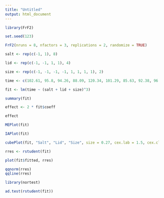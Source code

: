 ```yaml
---
title: "Untitled"
output: html_document
---
```


```r
library(FrF2)

set.seed(123)

FrF2(nruns = 8, nfactors = 3, replications = 2, randomize = TRUE)

salt <- rep(c(-1, 1), 8)

lid <- rep(c(-1, -1, 1, 1), 4)

size <- rep(c(-1, -1, -1, -1, 1, 1, 1, 1), 2)

time <- c(102.61, 95.8, 94.26, 88.09, 120.34, 101.29, 85.63, 92.38, 96.91, 103.6, 95.23, 96.1, 107.32, 102.6, 109.51, 94.16)

fit <- lm(time ~ (salt + lid + size)^3)

summary(fit)

effect <- 2 * fit$coeff

effect

MEPlot(fit)

IAPlot(fit)

cubePlot(fit, "Salt", "Lid", "Size", size = 0.27, cex.lab = 1.5, cex.clab = 0.75)

rres <- rstudent(fit)

plot(fit$fitted, rres)

qqnorm(rres)
qqline(rres)

library(nortest)

ad.test(rstudent(fit))

```